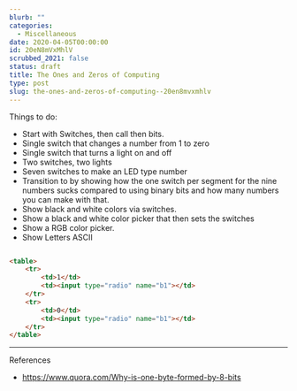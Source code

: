 ```yaml
---
blurb: ""
categories:
  - Miscellaneous
date: 2020-04-05T00:00:00
id: 20eN8mVxMhlV
scrubbed_2021: false
status: draft
title: The Ones and Zeros of Computing
type: post
slug: the-ones-and-zeros-of-computing--20en8mvxmhlv
---
```


Things to do:

- Start with Switches, then call then bits. 
- Single switch that changes a number from 1 to zero
- Single switch that turns a light on and off
- Two switches, two lights
- Seven switches to make an LED type number
- Transition to by showing how the one switch per segment for the nine numbers sucks compared to using binary bits and how many numbers you can make with that.
- Show black and white colors via switches.
- Show a black and white color picker that then sets the switches
- Show a RGB color picker. 
- Show Letters ASCII


```html

<table>
	<tr>
		<td>1</td>
		<td><input type="radio" name="b1"></td>
	</tr>
	<tr>
		<td>0</td>
		<td><input type="radio" name="b1"></td>
	</tr>
</table>
```



---


References

- https://www.quora.com/Why-is-one-byte-formed-by-8-bits